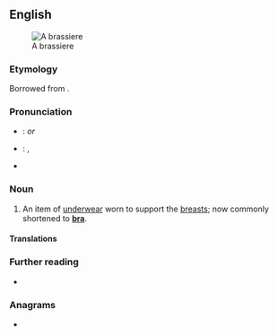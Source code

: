 {{also|brassière}}
==English==
[[File:Modern_bra_plunge.jpg|thumb|A brassiere]]

===Etymology===
Borrowed from {{bor|en|fr|brassière}}.

===Pronunciation===
* {{a|UK}}: {{IPA|/ˈbɹæzɪɛə/|lang=en}} ''or'' {{IPA|/ˈbɹæsɪɛə/|lang=en}}
* {{a|US}}: {{enPR|brə-zĭrʹ}}, {{IPA|/bɹəˈzɪɹ/|lang=en}}
* {{audio|en-us-brassiere.ogg|Audio (US)|lang=en}}

===Noun===
{{en-noun}}

# {{lb|en|dated}} An item of [[underwear]] worn to support the [[breasts]]; now commonly shortened to '''[[bra]]'''. {{defdate|from 1923}}
#: {{syn|en|bra}}

====Translations====
{{trans-see|bra}}

===Further reading===
* {{pedia}}

===Anagrams===
* {{anagrams|en|brasserie}}
